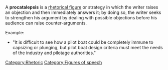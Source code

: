 A '''procatalepsis''' is a [[figure of speech|rhetorical figure]] or strategy in which the writer raises an objection and then immediately answers it; by doing so, the writer seeks to strengthen his argument by dealing with possible objections before his audience can raise counter-arguments.

Example:
* "It is difficult to see how a pilot boat could be completely immune to capsizing or plunging, but pilot boat design criteria must meet the needs of the industry and pilotage authorities."

[[Category:Rhetoric]]
[[Category:Figures of speech]]